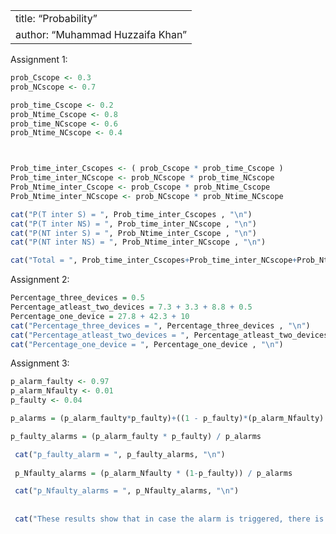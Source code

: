 
---
title: "Probability"
author: "Muhammad Huzzaifa Khan"
---


Assignment 1:

```r
prob_Cscope <- 0.3
prob_NCscope <- 0.7

prob_time_Cscope <- 0.2
prob_Ntime_Cscope <- 0.8
prob_time_NCscope <- 0.6
prob_Ntime_NCscope <- 0.4



Prob_time_inter_Cscopes <- ( prob_Cscope * prob_time_Cscope )
Prob_time_inter_NCscope <- prob_NCscope * prob_time_NCscope
Prob_Ntime_inter_Cscope <- prob_Cscope * prob_Ntime_Cscope
Prob_Ntime_inter_NCscope <- prob_NCscope * prob_Ntime_NCscope

cat("P(T inter S) = ", Prob_time_inter_Cscopes , "\n")
cat("P(T inter NS) = ", Prob_time_inter_NCscope , "\n")
cat("P(NT inter S) = ", Prob_Ntime_inter_Cscope , "\n")
cat("P(NT inter NS) = ", Prob_Ntime_inter_NCscope , "\n")

cat("Total = ", Prob_time_inter_Cscopes+Prob_time_inter_NCscope+Prob_Ntime_inter_Cscope + Prob_Ntime_inter_NCscope  , "\n")

```

Assignment 2:

```r
Percentage_three_devices = 0.5
Percentage_atleast_two_devices = 7.3 + 3.3 + 8.8 + 0.5
Percentage_one_device = 27.8 + 42.3 + 10
cat("Percentage_three_devices = ", Percentage_three_devices , "\n")
cat("Percentage_atleast_two_devices = ", Percentage_atleast_two_devices , "\n")
cat("Percentage_one_device = ", Percentage_one_device , "\n")


```
Assignment 3:
```r
p_alarm_faulty <- 0.97
p_alarm_Nfaulty <- 0.01
p_faulty <- 0.04

p_alarms = (p_alarm_faulty*p_faulty)+((1 - p_faulty)*(p_alarm_Nfaulty) )

p_faulty_alarms = (p_alarm_faulty * p_faulty) / p_alarms 

 cat("p_faulty_alarm = ", p_faulty_alarms, "\n")
 
 p_Nfaulty_alarms = (p_alarm_Nfaulty * (1-p_faulty)) / p_alarms 

 cat("p_Nfaulty_alarms = ", p_Nfaulty_alarms, "\n")
 
 
 cat("These results show that in case the alarm is triggered, there is a possibility of about",p_Nfaulty_alarms * 100," % that the product is flawless and a probability of ",p_faulty_alarms * 100," % that the product is faulty.")
```

